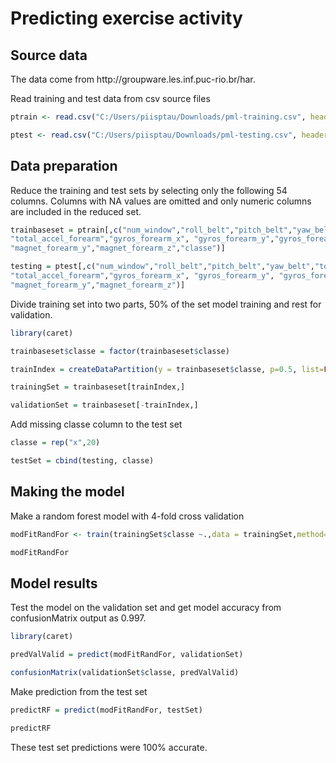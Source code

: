 Predicting exercise activity
========================================================

Source data
-----------

The data come from http://groupware.les.inf.puc-rio.br/har.

Read training and test data from csv source files

```r
ptrain <- read.csv("C:/Users/piisptau/Downloads/pml-training.csv", header=TRUE, stringsAsFactors=F)

ptest <- read.csv("C:/Users/piisptau/Downloads/pml-testing.csv", header=TRUE, stringsAsFactors=F)

```

Data preparation
----------------

Reduce the training and test sets by selecting only the following 54 columns. Columns with NA values are omitted and only numeric columns are included in the reduced set.


```r

trainbaseset = ptrain[,c("num_window","roll_belt","pitch_belt","yaw_belt","total_accel_belt","gyros_belt_x","gyros_belt_y","gyros_belt_z","accel_belt_x","accel_belt_y","accel_belt_z","magnet_belt_x","magnet_belt_y","magnet_belt_z","roll_arm","pitch_arm","yaw_arm","total_accel_arm", "gyros_arm_x","gyros_arm_y","gyros_arm_z","accel_arm_x","accel_arm_y","accel_arm_z","magnet_arm_x","magnet_arm_y","magnet_arm_z","roll_dumbbell","pitch_dumbbell","yaw_dumbbell","total_accel_dumbbell","gyros_dumbbell_x","gyros_dumbbell_y",   "gyros_dumbbell_z", "accel_dumbbell_x","accel_dumbbell_y",  "accel_dumbbell_z",  "magnet_dumbbell_x","magnet_dumbbell_y", "magnet_dumbbell_z",  "roll_forearm","pitch_forearm","yaw_forearm",
"total_accel_forearm","gyros_forearm_x", "gyros_forearm_y","gyros_forearm_z","accel_forearm_x","accel_forearm_y",  "accel_forearm_z", "magnet_forearm_x", 
"magnet_forearm_y","magnet_forearm_z","classe")]

testing = ptest[,c("num_window","roll_belt","pitch_belt","yaw_belt","total_accel_belt","gyros_belt_x","gyros_belt_y","gyros_belt_z","accel_belt_x","accel_belt_y","accel_belt_z","magnet_belt_x","magnet_belt_y","magnet_belt_z","roll_arm","pitch_arm","yaw_arm","total_accel_arm", "gyros_arm_x","gyros_arm_y","gyros_arm_z","accel_arm_x","accel_arm_y","accel_arm_z","magnet_arm_x","magnet_arm_y","magnet_arm_z","roll_dumbbell","pitch_dumbbell","yaw_dumbbell","total_accel_dumbbell","gyros_dumbbell_x","gyros_dumbbell_y",   "gyros_dumbbell_z",  "accel_dumbbell_x","accel_dumbbell_y",  "accel_dumbbell_z",  "magnet_dumbbell_x","magnet_dumbbell_y", "magnet_dumbbell_z",  "roll_forearm","pitch_forearm","yaw_forearm",
"total_accel_forearm","gyros_forearm_x", "gyros_forearm_y", "gyros_forearm_z", "accel_forearm_x","accel_forearm_y", "accel_forearm_z", "magnet_forearm_x", 
"magnet_forearm_y","magnet_forearm_z")]


```

Divide training set into two parts, 50% of the set model training and rest for validation.


```r

library(caret)

trainbaseset$classe = factor(trainbaseset$classe)

trainIndex = createDataPartition(y = trainbaseset$classe, p=0.5, list=FALSE) 

trainingSet = trainbaseset[trainIndex,]

validationSet = trainbaseset[-trainIndex,]

```

Add missing classe column to the test set

```r

classe = rep("x",20)

testSet = cbind(testing, classe)

```

Making the model
----------------

Make a random forest model with 4-fold cross validation

```r

modFitRandFor <- train(trainingSet$classe ~.,data = trainingSet,method="rf", trControl=trainControl(method="cv", number=4))

modFitRandFor

```

Model results
-------------

Test the model on the validation set and get model accuracy from confusionMatrix output as 0.997. 

```r
library(caret)

predValValid = predict(modFitRandFor, validationSet)

confusionMatrix(validationSet$classe, predValValid)
```

Make prediction from the test set

```r

predictRF = predict(modFitRandFor, testSet)

predictRF

```

These test set predictions were 100% accurate.


